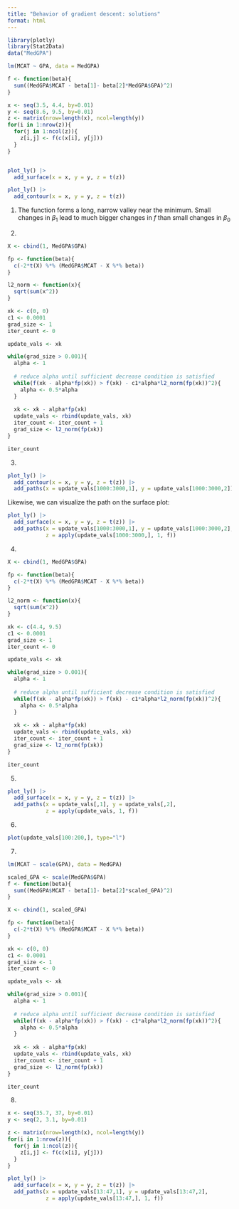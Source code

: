 ```yaml
---
title: "Behavior of gradient descent: solutions"
format: html
---
```


```r
library(plotly)
library(Stat2Data)
data("MedGPA")

lm(MCAT ~ GPA, data = MedGPA)
```

```r
f <- function(beta){
  sum((MedGPA$MCAT - beta[1]- beta[2]*MedGPA$GPA)^2)
}

x <- seq(3.5, 4.4, by=0.01)
y <- seq(8.6, 9.5, by=0.01)
z <- matrix(nrow=length(x), ncol=length(y))
for(i in 1:nrow(z)){
  for(j in 1:ncol(z)){
    z[i,j] <- f(c(x[i], y[j]))
  }
}


plot_ly() |>
  add_surface(x = x, y = y, z = t(z))
```

```r
plot_ly() |>
  add_contour(x = x, y = y, z = t(z))
```

1. The function forms a long, narrow valley near the minimum. Small changes in $\beta_1$ lead to much bigger changes in $f$ than small changes in $\beta_0$


2. 

```r
X <- cbind(1, MedGPA$GPA)

fp <- function(beta){
  c(-2*t(X) %*% (MedGPA$MCAT - X %*% beta))
}

l2_norm <- function(x){
  sqrt(sum(x^2))
}

xk <- c(0, 0)
c1 <- 0.0001
grad_size <- 1
iter_count <- 0

update_vals <- xk

while(grad_size > 0.001){
  alpha <- 1
  
  # reduce alpha until sufficient decrease condition is satisfied
  while(f(xk - alpha*fp(xk)) > f(xk) - c1*alpha*l2_norm(fp(xk))^2){
    alpha <- 0.5*alpha
  }
  
  xk <- xk - alpha*fp(xk)
  update_vals <- rbind(update_vals, xk)
  iter_count <- iter_count + 1
  grad_size <- l2_norm(fp(xk))
}

iter_count
```

3.

```r
plot_ly() |>
  add_contour(x = x, y = y, z = t(z)) |>
  add_paths(x = update_vals[1000:3000,1], y = update_vals[1000:3000,2])
```

Likewise, we can visualize the path on the surface plot:

```r
plot_ly() |>
  add_surface(x = x, y = y, z = t(z)) |>
  add_paths(x = update_vals[1000:3000,1], y = update_vals[1000:3000,2],
            z = apply(update_vals[1000:3000,], 1, f))
```

4.

```r
X <- cbind(1, MedGPA$GPA)

fp <- function(beta){
  c(-2*t(X) %*% (MedGPA$MCAT - X %*% beta))
}

l2_norm <- function(x){
  sqrt(sum(x^2))
}

xk <- c(4.4, 9.5)
c1 <- 0.0001
grad_size <- 1
iter_count <- 0

update_vals <- xk

while(grad_size > 0.001){
  alpha <- 1
  
  # reduce alpha until sufficient decrease condition is satisfied
  while(f(xk - alpha*fp(xk)) > f(xk) - c1*alpha*l2_norm(fp(xk))^2){
    alpha <- 0.5*alpha
  }
  
  xk <- xk - alpha*fp(xk)
  update_vals <- rbind(update_vals, xk)
  iter_count <- iter_count + 1
  grad_size <- l2_norm(fp(xk))
}

iter_count
```

5.

```r
plot_ly() |>
  add_surface(x = x, y = y, z = t(z)) |>
  add_paths(x = update_vals[,1], y = update_vals[,2],
            z = apply(update_vals, 1, f))
```

6.

```r
plot(update_vals[100:200,], type="l")
```

7.

```r
lm(MCAT ~ scale(GPA), data = MedGPA)

scaled_GPA <- scale(MedGPA$GPA)
f <- function(beta){
  sum((MedGPA$MCAT - beta[1]- beta[2]*scaled_GPA)^2)
}

X <- cbind(1, scaled_GPA)

fp <- function(beta){
  c(-2*t(X) %*% (MedGPA$MCAT - X %*% beta))
}

xk <- c(0, 0)
c1 <- 0.0001
grad_size <- 1
iter_count <- 0

update_vals <- xk

while(grad_size > 0.001){
  alpha <- 1
  
  # reduce alpha until sufficient decrease condition is satisfied
  while(f(xk - alpha*fp(xk)) > f(xk) - c1*alpha*l2_norm(fp(xk))^2){
    alpha <- 0.5*alpha
  }
  
  xk <- xk - alpha*fp(xk)
  update_vals <- rbind(update_vals, xk)
  iter_count <- iter_count + 1
  grad_size <- l2_norm(fp(xk))
}

iter_count
```


8.

```r
x <- seq(35.7, 37, by=0.01)
y <- seq(2, 3.1, by=0.01)

z <- matrix(nrow=length(x), ncol=length(y))
for(i in 1:nrow(z)){
  for(j in 1:ncol(z)){
    z[i,j] <- f(c(x[i], y[j]))
  }
}

plot_ly() |>
  add_surface(x = x, y = y, z = t(z)) |>
  add_paths(x = update_vals[13:47,1], y = update_vals[13:47,2],
            z = apply(update_vals[13:47,], 1, f))
```



